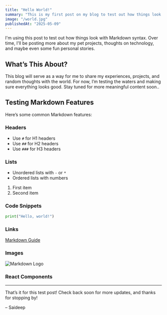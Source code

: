 ```yaml
---
title: "Hello World!"
summary: "This is my first post on my blog to test out how things look in markdown."
image: "/world.jpg"
publishedAt: "2025-05-09"
---
```


I'm using this post to test out how things look with Markdown syntax. Over time, I'll be posting more about my pet projects, thoughts on technology, and maybe even some fun personal stories.

## What’s This About?

This blog will serve as a way for me to share my experiences, projects, and random thoughts with the world. For now, I’m testing the waters and making sure everything looks good. Stay tuned for more meaningful content soon..

## Testing Markdown Features

Here’s some common Markdown features:

### Headers

- Use `#` for H1 headers
- Use `##` for H2 headers
- Use `###` for H3 headers

### Lists

- Unordered lists with `-` or `*`
- Ordered lists with numbers

1. First item
2. Second item

### Code Snippets

```python
print("Hello, world!")
```

### Links

[Markdown Guide](https://www.markdownguide.org)

### Images

![Markdown Logo](/markdown.png)

### React Components

<Counter />

---

That’s it for this test post! Check back soon for more updates, and thanks for stopping by!

– Saideep

